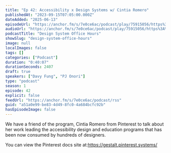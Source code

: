 ```yaml
---
title: "Ep 42: Accessibility x Design Systems w/ Cintia Romero"
publishedAt: "2023-09-15T07:05:00.000Z"
dateAdded: "2025-06-13"
episodeUrl: "https://anchor.fm/s/7e0ce6ac/podcast/play/75915056/https%3A%2F%2Fd3ctxlq1ktw2nl.cloudfront.net%2Fstaging%2F2023-8-14%2Fea2a7d06-7489-db27-6c5e-101092bf7bdb.mp3"
audioUrl: "https://anchor.fm/s/7e0ce6ac/podcast/play/75915056/https%3A%2F%2Fd3ctxlq1ktw2nl.cloudfront.net%2Fstaging%2F2023-8-14%2Fea2a7d06-7489-db27-6c5e-101092bf7bdb.mp3"
podcastTitle: "Design System Office Hours"
showSlug: "design-system-office-hours"
image: null
localImages: false
tags: []
categories: ["Podcast"]
duration: "0:40:07"
durationSeconds: 2407
draft: true
speakers: ["Davy Fung", "PJ Onori"]
type: "podcast"
season: 1
episode: 42
explicit: false
feedUrl: "https://anchor.fm/s/7e0ce6ac/podcast/rss"
guid: "a51a0e99-be83-4d49-8fc0-4a684bcfc92b"
hasEpisodeImage: false
---
```

We have a friend of the program, Cintia Romero from Pinterest to talk about her work leading the accessibility design and education programs that has been now consumed by hundreds of designers.

You can view the Pinterest docs site at:https://gestalt.pinterest.systems/
